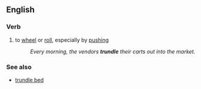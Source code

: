 ==English==
===Verb===
{{en-infl-reg-other-e|trundl|e|}}
#to [[wheel]] or [[roll]], especially by [[push]]ing
#:''Every morning, the vendors '''trundle''' their carts out into the market.''

===See also===
*[[trundle bed]]